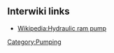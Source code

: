 <!-- this editable page includes original content that is protected thru use of the template below -->
<!-- changes may be made before or after the template without altering the original content -->
{{Hydraulic ram pumps (original)}}
{{Editable at|Hydraulic ram pumps}}

== Interwiki links ==

* [[Wikipedia:Hydraulic ram pump]]

[[Category:Pumping]]
